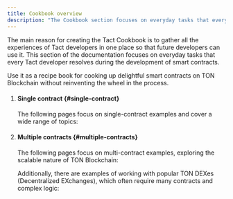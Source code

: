 ```yaml
---
title: Cookbook overview
description: "The Cookbook section focuses on everyday tasks that every Tact developer resolves during the development of smart contracts."
---
```



The main reason for creating the Tact Cookbook is to gather all the experiences of Tact developers in one place so that future developers can use it. This section of the documentation focuses on everyday tasks that every Tact developer resolves during the development of smart contracts.

Use it as a recipe book for cooking up delightful smart contracts on TON Blockchain without reinventing the wheel in the process.

<Steps>

1. #### Single contract {#single-contract}

   The following pages focus on single-contract examples and cover a wide range of topics:

   <CardGrid>
     <LinkCard
       title="1️⃣ Single-contract communication"
       href="/cookbook/single-communication"
     />
     <LinkCard
       title="⚙️ Type conversion"
       href="/cookbook/type-conversion"
     />
     <LinkCard
       title="📦 Data structures"
       href="/cookbook/data-structures"
     />
     <LinkCard
       title="🤖 Algorithms"
       href="/cookbook/algo"
     />
     <LinkCard
       title="📆 Time and date"
       href="/cookbook/time"
     />
     <LinkCard
       title="⚠️ Access control"
       href="/cookbook/access"
     />
     <LinkCard
       title="✨ Randomness"
       href="/cookbook/random"
     />
     <LinkCard
       title="🔄 Code upgrades"
       href="/cookbook/upgrades"
     />
     <LinkCard
       title="🤔 Miscellaneous"
       href="/cookbook/misc"
     />
   </CardGrid>

2. #### Multiple contracts {#multiple-contracts}

   The following pages focus on multi-contract examples, exploring the scalable nature of TON Blockchain:

   <CardGrid>
     <LinkCard
       title="🧮 Multi-contract communication"
       href="/cookbook/multi-communication"
     />
     <LinkCard
       title="💎 Fungible Tokens (Jettons)"
       href="/cookbook/jettons"
     />
     <LinkCard
       title="🖼️ Non-Fungible Tokens (NFTs)"
       href="/cookbook/nfts"
     />
   </CardGrid>

   Additionally, there are examples of working with popular TON DEXes (Decentralized EXchanges), which often require many contracts and complex logic:

   <CardGrid>
     <LinkCard
       title="DeDust.io"
       href="/cookbook/dexes/dedust"
     />
     <LinkCard
       title="STON.fi"
       href="/cookbook/dexes/stonfi"
     />
   </CardGrid>

</Steps>
